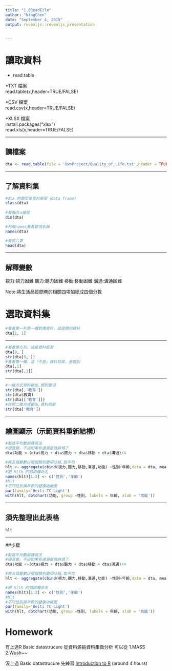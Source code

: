 ```yaml
---
title: "1.0ReadFile"
author: "NingChen"
date: "September 4, 2015"
output: revealjs::revealjs_presentation
    

---
```

  
  <style>
  .reveal pre code {
    background:white;
    color: black;
  }

.reveal pre code span {
  color: black;
  font-weight: normal;
}

div.hidecode + pre + pre {display: none}
</style>
  <script>
  doclick=function(e){
    var elem = e.nextSibling.nextSibling.nextSibling.nextSibling;
    if(elem.style.display=="none"){
      elem.style.display="block";
    }else{
      elem.style.display="none";
    }
  }
</script>
  



# 讀取資料

* read.table  

*TXT 檔案  
read.table(x,header=TRUE/FALSE)  

*CSV 檔案  
read.csv(x,header=TRUE/FALSE)  

*XLSX 檔案  
install.packages("xlsx")  
read.xls(x,header=TRUE/FALSE)  

---

## 讀檔案

```r
dta <- read.table(file = 'OwnProject/Quality_of_Life.txt',header = TRUE)
```

---

## 了解資料集

```r
#dta 的類型是資料框架（data frame）
class(dta)
       
#看看dta維度
dim(dta)

#利用names看看變項名稱
names(dta)

#看前六筆
head(dta)
```

---

## 解釋變數

視力:視力困難
聽力:聽力困難
移動:移動困難
溝通:溝通困難

Note:將生活品質問卷的相關四項加總成四個分數

# 選取資料集

```r
#看看第一列第一欄對應資料，這是類別資料
dta[1, 1]
```

---

```r
#看看第九列，這是資料框架
dta[9, ]
str(dta[9, ])
#看看第一欄，這「不是」資料框架，是類別
dta[,1]
str(dta[,1])
```

---


```R
#一維方式資料輸出,類別變項
str(dta[,'教育'])
str(dta$教育)
str(dta[['教育']])
#按照二維方式輸出,資料框架
str(dta['教育'])

```

---

## 繪圖顯示（示範資料重新結構）

```r

#製造平均數兩種寫法
#很直覺，不過如果有遺漏值就麻煩了
dta$功能 <-(dta$視力 + dta$聽力 + dta$移動 + dta$溝通)/4

#將五個變數以兩個類別變項分組,取平均
hlt <- aggregate(cbind(視力,聽力,移動,溝通,功能) ~性別+年齡,data = dta, mean)
#把 hlth 的前兩欄命名
names(hlt)[1:2] <- c('性別','年齡')
#hlt
#不同性別與年齡的健康功能圖
par(family='Heiti TC Light')
with(hlt, dotchart(功能, group =性別, labels = 年齡, xlab = '功能'))

```

---

## 須先整理出此表格
```r
hlt
```

---

##步驟
```r

#製造平均數兩種寫法
#很直覺，不過如果有遺漏值就麻煩了
dta$功能 <-(dta$視力 + dta$聽力 + dta$移動 + dta$溝通)/4

#將五個變數以兩個類別變項分組,取平均
hlt <- aggregate(cbind(視力,聽力,移動,溝通,功能) ~性別+年齡,data = dta, mean)

#把 hlth 的前兩欄命名
names(hlt)[1:2] <- c('性別','年齡')
#hlt
#不同性別與年齡的健康功能圖
par(family='Heiti TC Light')
with(hlt, dotchart(功能, group =性別, labels = 年齡, xlab = '功能'))

```


# Homework

有上過R Basic datastrucure 從資料源挑資料集做分析
可以從 1.MASS
       2.Wush~~
       
沒上過 Basic datastrucure 先練習
[Introduction to R](https://www.datacamp.com/courses/free-introduction-to-r) (around 4 hours)


